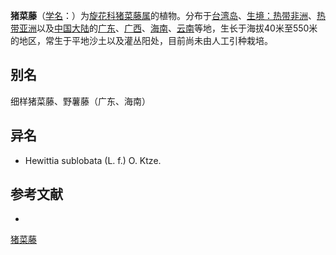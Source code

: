 {{Speciesbox
| name = 猪菜藤
| status = 
| status_system = 
| image = 
| genus = Hewittia
| species = sublobata
| authority = (Linn. f.) O. Ktze.
}}

'''猪菜藤'''（[[学名|学名]]：{{lang|la|''Hewittia sublobata''}}）为[[旋花科|旋花科]][[猪菜藤属|猪菜藤属]]的植物。分布于[[台湾岛|台湾岛]]、[[生境：热带非洲|生境：热带非洲]]、[[热带亚洲|热带亚洲]]以及[[中国大陆|中国大陆]]的[[广东|广东]]、[[广西|广西]]、[[海南|海南]]、[[云南|云南]]等地，生长于海拔40米至550米的地区，常生于平地沙土以及灌丛阳处，目前尚未由人工引种栽培。

== 别名 ==
细样猪菜藤、野薯藤（广东、海南）

== 异名 ==
* Hewittia sublobata (L. f.) O. Ktze.

== 参考文献 ==
<div class="references-small">
* {{cite web| url =http://www.bioinfo.cn/db05/KmzwSpecies.php?action=view&id=4487| title =猪菜藤| work =《中国高等植物数据库全库》| publisher =中国科学院微生物研究所| author =昆明植物研究所| accessdate =2009-02-25| deadurl =yes| archiveurl =https://web.archive.org/web/20160305031209/http://www.bioinfo.cn/db05/KmzwSpecies.php?action=view&id=4487| archivedate =2016-03-05}}
</div>
{{Taxonbar|from=Q15231248}}

[[Category:猪菜藤属|猪菜藤]]


{{植物小作品}}